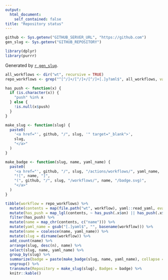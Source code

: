 ```yaml
---
output:
  html_document:
    self_contained: false
title: "Repository status"
---
```


```r
github <- Sys.getenv("GITHUB_SERVER_URL", "https://github.com")
gen_slug <- Sys.getenv("GITHUB_REPOSITORY")

library(dplyr)
library(purrr)
```

Generated by [`r gen_slug`](`r github`/`r gen_slug`).

```r
all_workflows <- dir("wt", recursive = TRUE)
repo_workflows <- grep("^[^/]+/[^/]+/[^/]+[.]y?aml$", all_workflows, value = TRUE)

has_push <- function(x) {
  if (is.character(x)) {
    "push" %in% x
  } else {
    !is.null(x$push)
  }
}

make_slug <- function(slug) {
  paste0(
    '<a href="', github, "/", slug, '" target="_blank">',
    slug,
    "</a>"
  )
}

make_badge <- function(slug, name, yaml_name) {
  paste0(
    '<a href="', github, "/", slug, "/actions/workflows/", yaml_name, '.yaml" target="_blank">',
    "![", name, "]",
    "(", github, "/", slug, "/workflows/", name, "/badge.svg)",
    "</a>"
  )
}

tibble(workflow = repo_workflows) %>%
  mutate(contents = map(file.path("wt", workflow), yaml::read_yaml, eval.expr = FALSE)) %>%
  mutate(has_push = map_lgl(contents, ~ has_push(.x$on) || has_push(.x$"TRUE"))) %>%
  filter(has_push) %>%
  mutate(name = map_chr(contents, c("name"))) %>%
  mutate(yaml_name = gsub("[.]yaml$", "", basename(workflow))) %>%
  mutate(name = coalesce(name, yaml_name)) %>%
  mutate(slug = dirname(workflow)) %>%
  add_count(name) %>%
  arrange(slug, desc(n), name) %>%
  select(slug, name, yaml_name) %>%
  group_by(slug) %>%
  summarize(badge = paste(make_badge(slug, name, yaml_name), collapse = " ")) %>%
  ungroup() %>%
  transmute(Repository = make_slug(slug), Badges = badge) %>%
  knitr::kable()
```
